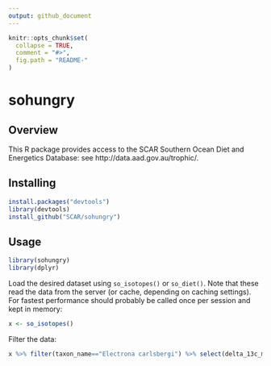 ```yaml
---
output: github_document
---
```


<!-- README.md is generated from README.Rmd. Please edit that file -->

```r
knitr::opts_chunk$set(
  collapse = TRUE,
  comment = "#>",
  fig.path = "README-"
)
```

# sohungry

Overview
--------

This R package provides access to the SCAR Southern Ocean Diet and Energetics Database: see http://data.aad.gov.au/trophic/.


Installing
----------

```r
install.packages("devtools")
library(devtools)
install_github("SCAR/sohungry")
```

Usage
-----

```r
library(sohungry)
library(dplyr)
```

Load the desired dataset using `so_isotopes()` or `so_diet()`. Note that these read the data from the server (or cache, depending on caching settings). For fastest performance should probably be called once per session and kept in memory:
```r
x <- so_isotopes()
```

Filter the data:
```r
x %>% filter(taxon_name=="Electrona carlsbergi") %>% select(delta_13c_mean,delta_15n_mean)
```
